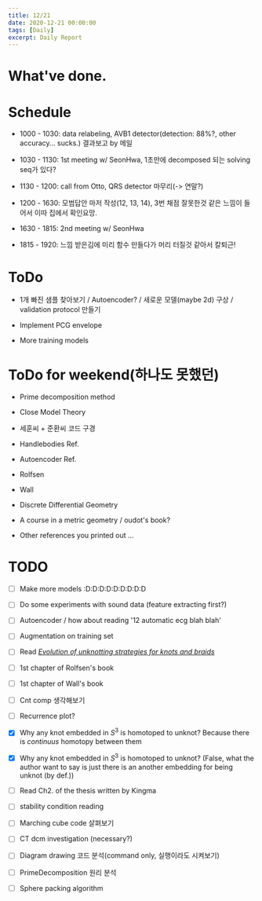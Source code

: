```yaml
---
title: 12/21
date: 2020-12-21 00:00:00
tags: [Daily]
excerpt: Daily Report
---
```


# What've done.


# Schedule

* 1000 - 1030: data relabeling, AVB1 detector(detection: 88%?, other accuracy... sucks.) 결과보고 by 메일

* 1030 - 1130: 1st meeting w/ SeonHwa, 1초만에 decomposed 되는 solving seq가 있다?

* 1130 - 1200: call from Otto, QRS detector 마무리(-> 연말?)

* 1200 - 1630: 모범답안 마저 작성(12, 13, 14), 3번 채점 잘못한것 같은 느낌이 들어서 이따 집에서 확인요망.

* 1630 - 1815: 2nd meeting w/ SeonHwa

* 1815 - 1920: 느낌 받은김에 미리 함수 만들다가 머리 터질것 같아서 칼퇴근!

# ToDo

* 1개 빠진 샘플 찾아보기 / Autoencoder? / 새로운 모델(maybe 2d) 구상 / validation protocol 만들기

* Implement PCG envelope

* More training models

# ToDo for weekend(하나도 못했던)

* Prime decomposition method

* Close Model Theory

* 세훈씨 + 준환씨 코드 구경

* Handlebodies Ref.

* Autoencoder Ref.

* Rolfsen

* Wall

* Discrete Differential Geometry

* A course in a metric geometry / oudot's book?

* Other references you printed out ...

# TODO

- [ ] Make more models :D:D:D:D:D:D:D:D:D

- [ ] Do some experiments with sound data (feature extracting first?)

- [ ] Autoencoder / how about reading '12 automatic ecg blah blah'

- [ ] Augmentation on training set

- [ ] Read [_Evolution of unknotting strategies for knots and braids_](https://arxiv.org/abs/1302.0787)

- [ ] 1st chapter of Rolfsen's book

- [ ] 1st chapter of Wall's book

- [ ] Cnt comp 생각해보기

- [ ] Recurrence plot?

- [x] Why any knot embedded in $S^3$ is homotoped to unknot? Because there is _continuus_ homotopy between  them

- [x] Why any knot embedded in $S^3$ is homotoped to unknot? (False, what the author want to say is just there is an another embedding for being unknot (by def.))

- [ ] Read Ch2. of the thesis written by Kingma

- [ ] stability condition reading

- [ ] Marching cube code 살펴보기

- [ ] CT dcm investigation (necessary?)

- [ ] Diagram drawing 코드 분석(command only, 실행이라도 시켜보기)

- [ ] PrimeDecomposition 원리 분석

- [ ] Sphere packing algorithm



